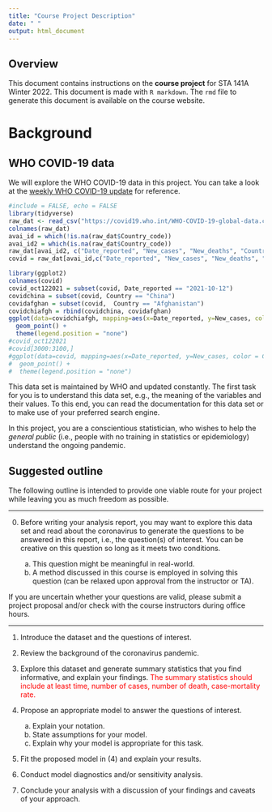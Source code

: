 ```yaml
---
title: "Course Project Description"
date: " "
output: html_document
---
```


## Overview

This document contains instructions on the **course project** for STA 141A Winter 2022. This document is made with `R markdown`. The `rmd` file to generate this document is available on the course website. 

# Background



## WHO COVID-19 data

We will explore the WHO COVID-19 data in this project. You can take a look at the [weekly WHO COVID-19 update](https://www.who.int/emergencies/diseases/novel-coronavirus-2019/situation-reports) for reference.


```r
#include = FALSE, echo = FALSE
library(tidyverse)
raw_dat <- read_csv("https://covid19.who.int/WHO-COVID-19-global-data.csv")
colnames(raw_dat)
avai_id = which(!is.na(raw_dat$Country_code))
avai_id2 = which(is.na(raw_dat$Country_code))
raw_dat[avai_id2, c("Date_reported", "New_cases", "New_deaths", "Country" , "Country_code")]
covid = raw_dat[avai_id,c("Date_reported", "New_cases", "New_deaths", "Country" , "Country_code")]
```


```r
library(ggplot2)
colnames(covid)
covid_oct122021 = subset(covid, Date_reported == "2021-10-12")
covidchina = subset(covid, Country == "China")
covidafghan = subset(covid,  Country == "Afghanistan")
covidchiafgh = rbind(covidchina, covidafghan)
ggplot(data=covidchiafgh, mapping=aes(x=Date_reported, y=New_cases, color = Country)) +
  geom_point() +
  theme(legend.position = "none")
#covid_oct122021
#covid[3000:3100,]
#ggplot(data=covid, mapping=aes(x=Date_reported, y=New_cases, color = Country)) +
#  geom_point() +
#  theme(legend.position = "none")
```
This data set is maintained by WHO and updated constantly. The first task for you is to understand this data set, e.g., the meaning of the variables and their values. To this end, you can  read the documentation for this data set or to make use of your preferred search engine. 

In this project, you are a conscientious statistician, who wishes to help the *general public* (i.e., people with no training in statistics or epidemiology) understand the ongoing pandemic. 



## Suggested outline 

The following outline is intended to provide one viable route for your project while leaving you as much freedom as possible. 

***

0. Before writing your analysis report, you may want to explore this data set and read about the coronavirus to generate the questions to be answered in this report, i.e., the question(s) of interest. You can be creative on this question so long as it meets two conditions.

    a. This question might be meaningful in real-world. 
    b. A method discussed in this course is employed in solving this question (can be relaxed upon approval from the instructor or TA).
    
If you are uncertain whether your questions are valid, please submit a project proposal and/or check with the course instructors during office hours. 

***


1.  Introduce the dataset and the questions of interest. 

2.  Review the background of the coronavirus pandemic. 

3.  Explore this dataset and generate summary statistics that you find informative, and explain your findings. <span style="color:red"> The summary statistics should include at least time, number of cases, number of death, case-mortality rate.</span>

4.  Propose an appropriate model to answer the questions of interest. 
      a. Explain your notation. 
      b. State assumptions for your model. 
      c. Explain why your model is appropriate for this task. 


5.  Fit the proposed model in (4) and explain your results. 

6.  Conduct model diagnostics and/or sensitivity analysis. 

7.  Conclude your analysis with a discussion of your findings and caveats of your approach. 




